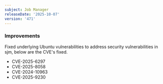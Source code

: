 ```yaml
---
subject: Job Manager
releaseDate: '2025-10-07'
version: '471'
---
```

### Improvements
Fixed underlying Ubuntu vulnerabilities to address security vulnerabilities in sjm, below are the CVE's fixed.
* CVE-2025-6297
* CVE-2025-8058
* CVE-2024-10963
* CVE-2025-9230
